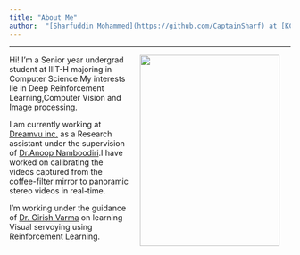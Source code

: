 ```yaml
---
title: "About Me"
author:  "[Sharfuddin Mohammed](https://github.com/CaptainSharf) at [KCIS ML Lab](https://kcis.iiit.ac.in/)"
---
```

---

<img class="resize" align="right" src="images/profile_pic.png" width="250" height="343" hspace="20">

Hi! I'm a Senior year undergrad student at IIIT-H majoring in Computer Science.My interests lie in Deep Reinforcement Learning,Computer Vision and Image processing.

I am currently working at [ Dreamvu inc. ](http://dreamvu.com/) as a Research assistant under the supervision of [ Dr.Anoop Namboodiri ](https://faculty.iiit.ac.in/~anoop/).I have worked on calibrating the videos captured from the coffee-filter mirror to panoramic stereo videos in real-time.

I'm working under the guidance of [Dr. Girish Varma](https://geevi.github.io) on learning Visual servoying using Reinforcement Learning.
